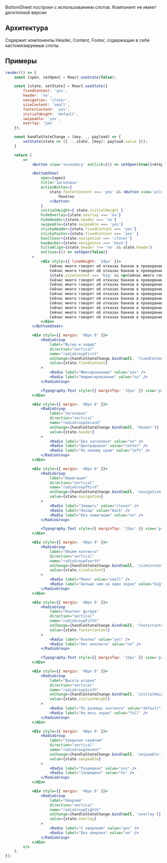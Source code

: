 BottomSheet построен с использованием слотов.
Компонент не имеет десктопной версии

## Архитектура
Содержит компоненты Header, Content, Footer, содержащие в себе кастомизируемые слоты.

## Примеры

```jsx live mobileHeight=500
render(() => {
    const [open, setOpen] = React.useState(false);

    const [state, setState] = React.useState({
        fixedСontent: 'yes',
        header: 'no',
        navigation: 'closer',
        sizeContent: 'small',
        footerContent: 'yes',
        initialHeight: 'default',
        swipeable: 'yes',
        overlay: 'yes'
    });

    const handleStateChange = (key, _, payload) => {
        setState(state => ({ ...state, [key]: payload.value }));
    }

    return (
        <>
            <Button view='secondary' onClick={() => setOpen(true)}>Открыть модалку</Button>

            <BottomSheet
                open={open}
                title='Заголовок'
                actionButton={
                    state.footerContent === 'yes' && <Button view='primary' block={true} size='s' onClick={() => setOpen(false)}>
                        Понятно
                    </Button>
                }
                initialHeight={ state.initialHeight }
                hideOverlay={state.overlay === 'no'}
                hideHeader={state.header === 'no'}
                swipeable={state.swipeable === 'yes'}
                stickyHeader={state.fixedСontent === 'yes'}
                stickyFooter={state.fixedСontent === 'yes' }
                hasCloser={state.navigation === 'closer'}
                hasBacker={state.navigation === 'back'}
                titleAlign={state.header !== 'no' && state.header}
                onClose={() => setOpen(false)}
            >
                <div style={{ lineHeight: '24px' }}>
                    Сейчас много говорят об отказах банков в проведении операций, блокировках интернет-банка. Это связано с тем, что Центральный банк РФ обязывает банки выявлять операции своих клиентов, потенциально нарушающие требования Федерального закона «О противодействии легализации (отмыванию) доходов, полученных преступным путем, и финансированию терроризма» — 115-ФЗ
                    Сейчас много говорят об отказах банков в проведении операций, блокировках интернет-банка. Это связано с тем, что Центральный банк РФ обязывает банки выявлять операции своих клиентов, потенциально нарушающие требования Федерального закона «О противодействии легализации (отмыванию) доходов, полученных преступным путем, и финансированию терроризма» — 115-ФЗ
                    {state.sizeContent === 'big' && <p>Cейчас много говорят об отказах банков в проведении операций, блокировках интернет-банка. Это связано с тем, что Центральный банк РФ обязывает банки выявлять операции своих клиентов, потенциально нарушающие требования Федерального закона «О противодействии легализации (отмыванию) доходов, полученных преступным путем, и финансированию терроризма» — 115-ФЗ
                    Cейчас много говорят об отказах банков в проведении операций, блокировках интернет-банка. Это связано с тем, что Центральный банк РФ обязывает банки выявлять операции своих клиентов, потенциально нарушающие требования Федерального закона «О противодействии легализации (отмыванию) доходов, полученных преступным путем, и финансированию терроризма» — 115-ФЗ
                    Cейчас много говорят об отказах банков в проведении операций, блокировках интернет-банка. Это связано с тем, что Центральный банк РФ обязывает банки выявлять операции своих клиентов, потенциально нарушающие требования Федерального закона «О противодействии легализации (отмыванию) доходов, полученных преступным путем, и финансированию терроризма» — 115-ФЗ
                    Cейчас много говорят об отказах банков в проведении операций, блокировках интернет-банка. Это связано с тем, что Центральный банк РФ обязывает банки выявлять операции своих клиентов, потенциально нарушающие требования Федерального закона «О противодействии легализации (отмыванию) доходов, полученных преступным путем, и финансированию терроризма» — 115-ФЗ
                    Cейчас много говорят об отказах банков в проведении операций, блокировках интернет-банка. Это связано с тем, что Центральный банк РФ обязывает банки выявлять операции своих клиентов, потенциально нарушающие требования Федерального закона «О противодействии легализации (отмыванию) доходов, полученных преступным путем, и финансированию терроризма» — 115-ФЗ
                    Cейчас много говорят об отказах банков в проведении операций, блокировках интернет-банка. Это связано с тем, что Центральный банк РФ обязывает банки выявлять операции своих клиентов, потенциально нарушающие требования Федерального закона «О противодействии легализации (отмыванию) доходов, полученных преступным путем, и финансированию терроризма» — 115-ФЗ
                    Cейчас много говорят об отказах банков в проведении операций, блокировках интернет-банка. Это связано с тем, что Центральный банк РФ обязывает банки выявлять операции своих клиентов, потенциально нарушающие требования Федерального закона «О противодействии легализации (отмыванию) доходов, полученных преступным путем, и финансированию терроризма» — 115-ФЗ
                    Cейчас много говорят об отказах банков в проведении операций, блокировках интернет-банка. Это связано с тем, что Центральный банк РФ обязывает банки выявлять операции своих клиентов, потенциально нарушающие требования Федерального закона «О противодействии легализации (отмыванию) доходов, полученных преступным путем, и финансированию терроризма» — 115-ФЗ
                    Cейчас много говорят об отказах банков в проведении операций, блокировках интернет-банка. Это связано с тем, что Центральный банк РФ обязывает банки выявлять операции своих клиентов, потенциально нарушающие требования Федерального закона «О противодействии легализации (отмыванию) доходов, полученных преступным путем, и финансированию терроризма» — 115-ФЗ
                    Cейчас много говорят об отказах банков в проведении операций, блокировках интернет-банка. Это связано с тем, что Центральный банк РФ обязывает банки выявлять операции своих клиентов, потенциально нарушающие требования Федерального закона «О противодействии легализации (отмыванию) доходов, полученных преступным путем, и финансированию терроризма» — 115-ФЗ</p>}
                </div>
            </BottomSheet>

            <div style={{ margin: '40px 0' }}>
                <RadioGroup
                    label="Футер и хедер"
                    direction="vertical"
                    name="radioGroupFirst"
                    onChange={handleStateChange.bind(null, 'fixedСontent')}
                    value={state.fixedСontent}
                >
                    <Radio label="Фиксированные" value="yes" />
                    <Radio label="Нефиксированные" value="no" />
                </RadioGroup>

                <Typography.Text style={{ marginTop: '15px' }} view='primary-small' color='secondary' tag='p'>Футер и хедер без контента не могут быть закреплёнными.</Typography.Text>
            </div>

            <div style={{ margin: '40px 0' }}>
                <RadioGroup
                    label="Заголовок"
                    direction="vertical"
                    name="radioGroupSecond"
                    onChange={handleStateChange.bind(null, 'header')}
                    value={state.header}
                >
                    <Radio label="Без заголовка" value="no" />
                    <Radio label="Центрирован" value="center" />
                    <Radio label="По левому краю" value="left" />
                </RadioGroup>
            </div>

            <div style={{ margin: '40px 0' }}>
                <RadioGroup
                    label="Навигация"
                    direction="vertical"
                    name="radioGroupThird"
                    onChange={handleStateChange.bind(null, 'navigation')}
                    value={state.navigation}
                >
                    <Radio label="Закрыть" value="closer" />
                    <Radio label="Назад" value="back" />
                    <Radio label="Без навигации" value="no" />
                </RadioGroup>

                <Typography.Text style={{ marginTop: '15px' }} view='primary-small' color='secondary' tag='p'>Не рекомендуется использовать кнопку “назад” с левым выравниванием заголовка в шапке.</Typography.Text>
            </div>

            <div style={{ margin: '40px 0' }}>
                <RadioGroup
                    label="Объём контента"
                    direction="vertical"
                    name="radioGroupFourth"
                    onChange={handleStateChange.bind(null, 'sizeContent')}
                    value={state.sizeContent}
                >
                    <Radio label="Мало" value="small" />
                    <Radio label="Больше чем на один экран" value="big" />
                </RadioGroup>
            </div>

            <div style={{ margin: '40px 0' }}>
                <RadioGroup
                    label="Контент футера"
                    direction="vertical"
                    name="radioGroupFifth"
                    onChange={handleStateChange.bind(null, 'footerContent')}
                    value={state.footerContent}
                >
                    <Radio label="Кнопка" value="yes" />
                    <Radio label="Нет контента" value="no" />
                </RadioGroup>

                <Typography.Text style={{ marginTop: '15px' }} view='primary-small' color='secondary' tag='p'>Футер без контента не может быть фиксированным</Typography.Text>
            </div>

            <div style={{ margin: '40px 0' }}>
                <RadioGroup
                    label="Высота шторки"
                    direction="vertical"
                    name="radioGroupSixth"
                    onChange={handleStateChange.bind(null, 'initialHeight')}
                    value={state.initialHeight}
                >
                    <Radio label="По размеру контента" value="default" />
                    <Radio label="На весь экран" value="full" />
                </RadioGroup>
            </div>

            <div style={{ margin: '40px 0' }}>
                <RadioGroup
                    label="Закрытие свайпом"
                    direction="vertical"
                    name="radioGroupSevent"
                    onChange={handleStateChange.bind(null, 'swipeable')}
                    value={state.swipeable}
                >
                    <Radio label="Разрешено" value="yes" />
                    <Radio label="Запрещено" value="no" />
                </RadioGroup>
            </div>

            <div style={{ margin: '40px 0' }}>
                <RadioGroup
                    label="Оверлей"
                    direction="vertical"
                    name="radioGroupEighth"
                    onChange={handleStateChange.bind(null, 'overlay')}
                    value={state.overlay}
                >
                    <Radio label="С оверлеем" value="yes" />
                    <Radio label="Без оверлея" value="no" />
                </RadioGroup>
            </div>
        </>
    );
});
```